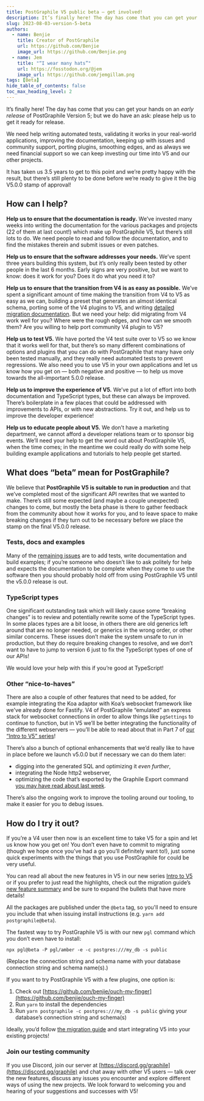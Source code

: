 ```yaml
---
title: PostGraphile V5 public beta — get involved!
description: It’s finally here! The day has come that you can get your hands on an early release of PostGraphile Version 5!
slug: 2023-08-03-version-5-beta
authors:
  - name: Benjie
    title: Creator of PostGraphile
    url: https://github.com/Benjie
    image_url: https://github.com/Benjie.png
  - name: Jem
    title: "“I wear many hats”"
    url: https://fosstodon.org/@jem
    image_url: https://github.com/jemgillam.png
tags: [Beta]
hide_table_of_contents: false
toc_max_heading_level: 2
---
```



<p className={styles.intro}>

It’s finally here! The day has come that you can get your hands on an _early release_ of PostGraphile Version 5; but we do have an ask: please help us to get it ready for release.

</p>

We need help writing automated tests, validating it works in your real-world applications, improving the documentation, keeping up with issues and community support, porting plugins, smoothing edges, and as always we need financial support so we can keep investing our time into V5 and our other projects.

It has taken us 3.5 years to get to this point and we’re pretty happy with the result, but there’s still plenty to be done before we’re ready to give it the big V5.0.0 stamp of approval!

## How can I help?

**Help us to ensure that the documentation is ready.** We’ve invested many weeks into writing the documentation for the various packages and projects (22 of them at last count!) which make up PostGraphile V5, but there’s still lots to do. We need people to read and follow the documentation, and to find the mistakes therein and submit issues or even patches.

**Help us to ensure that the software addresses your needs.** We’ve spent three years building this system, but it’s only really been tested by other people in the last 6 months. Early signs are very positive, but we want to know: does it work for you? Does it do what you need it to?

**Help us to ensure that the transition from V4 is as easy as possible.** We’ve spent a significant amount of time making the transition from V4 to V5 as easy as we can, building a preset that generates an almost identical schema, porting some of the V4 plugins to V5, and writing [detailed migration documentation](https://postgraphile.org/postgraphile/5/migrating-from-v4/). But we need your help: did migrating from V4 work well for you? Where were the rough edges, and how can we smooth them? Are you willing to help port community V4 plugin to V5?

**Help us to test V5.** We have ported the V4 test suite over to V5 so we know that it works well for that, but there’s so many different combinations of options and plugins that you can do with PostGraphile that many have only been tested manually, and they really need automated tests to prevent regressions. We also need you to use V5 in your own applications and let us know how you get on — both negative and positive — to help us move towards the all-important 5.0.0 release.

**Help us to improve the experience of V5.** We’ve put a lot of effort into both documentation and TypeScript types, but these can always be improved. There’s boilerplate in a few places that could be addressed with improvements to APIs, or with new abstractions. Try it out, and help us to improve the developer experience!

**Help us to educate people about V5.** We don’t have a marketing department, we cannot afford a developer relations team or to sponsor big events. We’ll need your help to get the word out about PostGraphile V5, when the time comes; in the meantime we could really do with some help building example applications and tutorials to help people get started.

<!-- truncate-->

## What does “beta” mean for PostGraphile?

We believe that **PostGraphile V5 is suitable to run in production** and that we’ve completed most of the significant API rewrites that we wanted to make. There’s still some expected (and maybe a couple unexpected) changes to come, but mostly the beta phase is there to gather feedback from the community about how it works for you, and to leave space to make breaking changes if they turn out to be necessary before we place the stamp on the final V5.0.0 release.

### Tests, docs and examples

Many of the [remaining issues](https://github.com/benjie/crystal/milestone/3) are to add tests, write documentation and build examples; if you’re someone who doesn’t like to ask politely for help and expects the documentation to be complete when they come to use the software then you should probably hold off from using PostGraphile V5 until the v5.0.0 release is out.

### TypeScript types

One significant outstanding task which will likely cause some “breaking changes” is to review and potentially rewrite some of the TypeScript types. In some places types are a bit loose, in others there are old generics left around that are no longer needed, or generics in the wrong order, or other similar concerns. These issues don’t make the system unsafe to run in production, but they do require breaking changes to resolve, and we don’t want to have to jump to version 6 just to fix the TypeScript types of one of our APIs!

We would love your help with this if you’re good at TypeScript!

### Other “nice-to-haves”

There are also a couple of other features that need to be added, for example integrating the Koa adaptor with Koa’s websocket framework like we've already done for Fastify. V4 of PostGraphile “emulated” an express stack for websocket connections in order to allow things like `pgSettings` to continue to function, but in V5 we’ll be better integrating the functionality of the different webservers — you’ll be able to read about that in Part 7 of [our “Intro to V5” series](https://dev.to/benjie/series/23459)!

There’s also a bunch of optional enhancements that we’d really like to have in place before we launch v5.0.0 but if necessary we can do them later:

- digging into the generated SQL and optimizing it _even further_,
- integrating the Node http2 webserver,
- optimizing the code that’s exported by the Graphile Export command [you may have read about last week](https://dev.to/graphile/intro-to-postgraphile-v5-part-6-excellent-executable-exports-1150).

There’s also the ongoing work to improve the tooling around our tooling, to make it easier for you to debug issues.

## How do I try it out?

If you’re a V4 user then now is an excellent time to take V5 for a spin and let us know how you get on! You don’t even have to commit to migrating (though we hope once you’ve had a go you’ll definitely want to!), just some quick experiments with the things that you use PostGraphile for could be very useful.

You can read all about the new features in V5 in our new series [Intro to V5](https://dev.to/graphile/intro-to-postgraphile-v5-part-1-replacing-the-foundations-3lh0) or if you prefer to just read the highlights, check out the migration guide’s [new feature summary](https://postgraphile.org/postgraphile/5/migrating-from-v4/v5-new-feature-summary) and be sure to expand the bullets that have more details!

All the packages are published under the `@beta` tag, so you'll need to ensure you include that when issuing install instructions (e.g. `yarn add postgraphile@beta`).

The fastest way to try PostGraphile V5 is with our new `pgl` command which you don’t even have to install:

```
npx pgl@beta -P pgl/amber -e -c postgres:///my_db -s public
```

(Replace the connection string and schema name with your database connection string and schema name(s).)

If you want to try PostGraphile V5 with a few plugins, one option is:

1. Check out [https://github.com/benjie/ouch-my-finger](https://github.com/benjie/ouch-my-finger)
2. Run `yarn` to install the dependencies
3. Run `yarn postgraphile -c postgres:///my_db -s public` giving your database’s connection string and schema(s)

Ideally, you’d follow [the migration guide](https://postgraphile.org/postgraphile/5/migrating-from-v4/) and start integrating V5 into your existing projects!

### Join our testing community

If you use Discord, join our server at [https://discord.gg/graphile](https://discord.gg/graphile) and chat away with other V5 users — talk over the new features, discuss any issues you encounter and explore different ways of using the new projects. We look forward to welcoming you and hearing of your suggestions and successes with V5!
